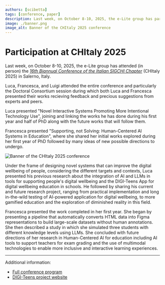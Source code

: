 ```yaml
---
authors: [scibetta]
tags: [conference, paper]
description: Last week, on October 8-10, 2025, the e-Lite group has participated at the 16th Biannual Conference of the Italian SIGCHI Chapter (CHItaly 2025) in Salerno, Italy. Luca and Francesca have presented their works during the Doctoral Consortium session.
image: ./banner.png
image_alt: Banner of the CHItaly 2025 conference
---
```



# Participation at CHItaly 2025

Last week, on October 8-10, 2025, the e-Lite group has attended (in person) the [_16th Biannual Conference of the Italian SIGCHI Chapter_](https://chitaly2025.di.unisa.it/) (CHItaly 2025) in Salerno, Italy.

Luca, Francesca, and Luigi attended the entire conference and particularly the Doctoral Consortium session during which both Luca and Francesca presented their works recieving feedback and precious suggestions from experts and peers.

Luca presented "Novel Interactive Systems Promoting More Intentional Technology Use", joining and linking the works he has done during his first year and half of PhD along with the future works that will follow them.

Francesca presented "Supporting, not Solving: Human-Centered AI Systems in Education", where she shared her initial works explored during her first year of PhD followed by many ideas of new possible directions to undergo.

<p className="text--center"><img src={banner} alt="Banner of the CHItaly 2025 conference"></img></p>

<!-- truncate -->

Under the frame of designing novel systems that can improve the digital wellbeing of people, considering the different targets and contexts, Luca presented his previous research about the integration of AI and LLMs in tools for supporting people's digital wellbeing and the DIGI-Teens App for digital wellbeing education in schools. He followed by sharing his current and future research project, ranging from practical implementation and long in-the-wild testing of AI-powered application for digital wellbeing, to more gamified education and the exploration of diminished reality in this field.

Francesca presented the work completed in her first year. She began by presenting a pipeline that automatically converts HTML data into Figma representations to build large-scale datasets without human annotations. She then described a study in which she simulated three students with different knowledge levels using LLMs. She concluded with future directions of her research in Human-Centered AI for education including AI tools to support teachers for exam grading and the use of multimodal technologies to enable more inclusive and interactive learning experiences.

---

Additional information:

* [Full conference program](https://chitaly2025.di.unisa.it/conference-program/)
* [DIGI-Teens project website](https://digiteens.polito.it/)